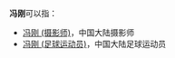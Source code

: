 '''冯刚'''可以指：
* [[冯刚_(摄影师)|冯刚 (摄影师)]]，中国大陆摄影师
* [[冯刚_(足球运动员)|冯刚 (足球运动员)]]，中国大陆足球运动员

{{Disambig|G|cat=二字冯姓人名消歧义}}